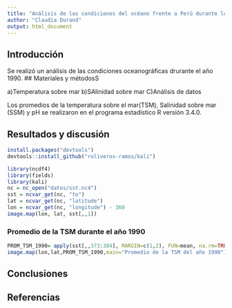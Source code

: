 ```yaml
---
title: "Análisis de las condiciones del océano frente a Perú durante los años 1990 y 1991"
author: "Claudia Durand"
output: html_document
---
```


## Introducción


Se realizó un análisis de las condiciones oceanográficas drurante el año 1990.
## Materiales y métodosS




a)Temperatura sobre mar
b)SAlinidad sobre mar
C)Análisis de datos 

Los promedios de la temperatura sobre el mar(TSM), Salinidad sobre mar (SSM) y pH se realizaron en el programa estadistico R versión 3.4.0.

## Resultados y discusión

```r
install.packages("devtools")
devtools::install_github("roliveros-ramos/kali")
```
```r
library(ncdf4)
library(fields)
library(kali)
nc = nc_open("datos/sst.nc4")
sst = ncvar_get(nc, "to")
lat = ncvar_get(nc, "latitude")
lon = ncvar_get(nc, "longitude") - 360
image.map(lon, lat, sst[,,1])
```
### Promedio de la TSM durante el año 1990
```r
PROM_TSM_1990= apply(sst[,,373:384], MARGIN=c(1,2), FUN=mean, na.rm=TRUE)
image.map(lon,lat,PROM_TSM_1990,main="Promedio de la TSM del año 1990")
```



## Conclusiones

## Referencias

